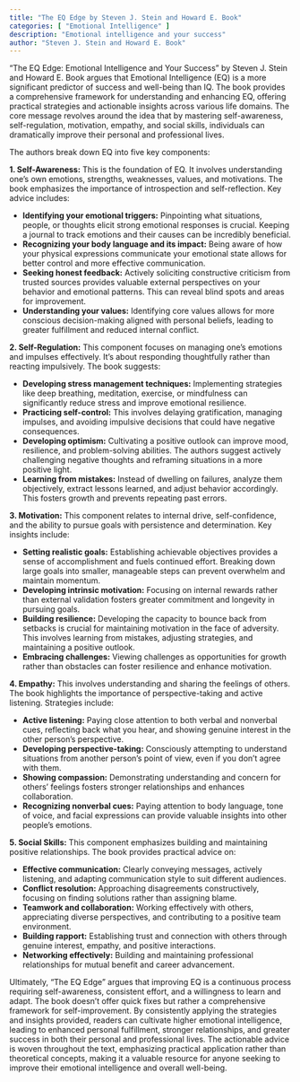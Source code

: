 ```yaml
---
title: "The EQ Edge by Steven J. Stein and Howard E. Book"
categories: [ "Emotional Intelligence" ]
description: "Emotional intelligence and your success"
author: "Steven J. Stein and Howard E. Book"
---
```

"The EQ Edge: Emotional Intelligence and Your Success" by Steven J. Stein and Howard E. Book argues that Emotional Intelligence (EQ) is a more significant predictor of success and well-being than IQ. The book provides a comprehensive framework for understanding and enhancing EQ, offering practical strategies and actionable insights across various life domains.  The core message revolves around the idea that by mastering self-awareness, self-regulation, motivation, empathy, and social skills, individuals can dramatically improve their personal and professional lives.

The authors break down EQ into five key components:

**1. Self-Awareness:** This is the foundation of EQ.  It involves understanding one's own emotions, strengths, weaknesses, values, and motivations.  The book emphasizes the importance of introspection and self-reflection.  Key advice includes:

* **Identifying your emotional triggers:** Pinpointing what situations, people, or thoughts elicit strong emotional responses is crucial.  Keeping a journal to track emotions and their causes can be incredibly beneficial.
* **Recognizing your body language and its impact:** Being aware of how your physical expressions communicate your emotional state allows for better control and more effective communication.
* **Seeking honest feedback:**  Actively soliciting constructive criticism from trusted sources provides valuable external perspectives on your behavior and emotional patterns.  This can reveal blind spots and areas for improvement.
* **Understanding your values:**  Identifying core values allows for more conscious decision-making aligned with personal beliefs, leading to greater fulfillment and reduced internal conflict.

**2. Self-Regulation:** This component focuses on managing one's emotions and impulses effectively.  It's about responding thoughtfully rather than reacting impulsively. The book suggests:

* **Developing stress management techniques:** Implementing strategies like deep breathing, meditation, exercise, or mindfulness can significantly reduce stress and improve emotional resilience.
* **Practicing self-control:** This involves delaying gratification, managing impulses, and avoiding impulsive decisions that could have negative consequences.
* **Developing optimism:** Cultivating a positive outlook can improve mood, resilience, and problem-solving abilities.  The authors suggest actively challenging negative thoughts and reframing situations in a more positive light.
* **Learning from mistakes:**  Instead of dwelling on failures, analyze them objectively, extract lessons learned, and adjust behavior accordingly.  This fosters growth and prevents repeating past errors.

**3. Motivation:** This component relates to internal drive, self-confidence, and the ability to pursue goals with persistence and determination.  Key insights include:

* **Setting realistic goals:**  Establishing achievable objectives provides a sense of accomplishment and fuels continued effort.  Breaking down large goals into smaller, manageable steps can prevent overwhelm and maintain momentum.
* **Developing intrinsic motivation:**  Focusing on internal rewards rather than external validation fosters greater commitment and longevity in pursuing goals.
* **Building resilience:**  Developing the capacity to bounce back from setbacks is crucial for maintaining motivation in the face of adversity.  This involves learning from mistakes, adjusting strategies, and maintaining a positive outlook.
* **Embracing challenges:**  Viewing challenges as opportunities for growth rather than obstacles can foster resilience and enhance motivation.

**4. Empathy:** This involves understanding and sharing the feelings of others.  The book highlights the importance of perspective-taking and active listening.  Strategies include:

* **Active listening:**  Paying close attention to both verbal and nonverbal cues, reflecting back what you hear, and showing genuine interest in the other person's perspective.
* **Developing perspective-taking:**  Consciously attempting to understand situations from another person's point of view, even if you don't agree with them.
* **Showing compassion:**  Demonstrating understanding and concern for others' feelings fosters stronger relationships and enhances collaboration.
* **Recognizing nonverbal cues:**  Paying attention to body language, tone of voice, and facial expressions can provide valuable insights into other people's emotions.


**5. Social Skills:**  This component emphasizes building and maintaining positive relationships.  The book provides practical advice on:

* **Effective communication:**  Clearly conveying messages, actively listening, and adapting communication style to suit different audiences.
* **Conflict resolution:**  Approaching disagreements constructively, focusing on finding solutions rather than assigning blame.
* **Teamwork and collaboration:**  Working effectively with others, appreciating diverse perspectives, and contributing to a positive team environment.
* **Building rapport:**  Establishing trust and connection with others through genuine interest, empathy, and positive interactions.
* **Networking effectively:**  Building and maintaining professional relationships for mutual benefit and career advancement.


Ultimately, "The EQ Edge" argues that improving EQ is a continuous process requiring self-awareness, consistent effort, and a willingness to learn and adapt. The book doesn't offer quick fixes but rather a comprehensive framework for self-improvement. By consistently applying the strategies and insights provided, readers can cultivate higher emotional intelligence, leading to enhanced personal fulfillment, stronger relationships, and greater success in both their personal and professional lives.  The actionable advice is woven throughout the text, emphasizing practical application rather than theoretical concepts, making it a valuable resource for anyone seeking to improve their emotional intelligence and overall well-being.

